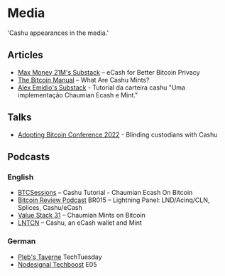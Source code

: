 # Media
  'Cashu appearances in the media.'

## Articles
- [Max Money 21M's Substack](https://maxmoney.substack.com/p/ecash-for-better-bitcoin-privacy) – eCash for Better Bitcoin Privacy
- [The Bitcoin Manual](https://thebitcoinmanual.com/articles/what-are-cashu-mints/) – What Are Cashu Mints?
- [Alex Emidio's Substack](https://alexemidio.substack.com/p/ecash-pra-bitcoin-privacidade) - Tutorial da carteira cashu "Uma implementação Chaumian Ecash e Mint."

## Talks

- [Adopting Bitcoin Conference 2022](https://www.youtube.com/watch?v=UNjVc-WYdgE&t=105s) - 
Blinding custodians with Cashu

## Podcasts

### English
- [BTCSessions](https://www.youtube.com/watch?v=riTRD0BdMDI) – Cashu Tutorial - Chaumian Ecash On Bitcoin
- [Bitcoin Review Podcast](https://bitcoin.review/podcast/episode-15/) BR015 – Lightning Panel: LND/Acinq/CLN, Splices, Cashu/eCash 
- [Value Stack 31](https://valuestack.xyz/value-stack-31/) – Chaumian Mints on Bitcoin
- [LNTCN](https://www.youtube.com/watch?v=zdtRT7phXBo) – Cashu, an eCash wallet and Mint

### German

- [Pleb's Taverne](https://anchor.fm/plebs-taverne/episodes/TechTuesday---cashu-erklrt-mit-calle-e1vfnpu) TechTuesday 
- [Nodesignal Techboost](https://nodesignal.space/2022/10/12/nodesignal-techboost-e05-updates-september-2022/) E05
